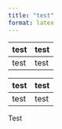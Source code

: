 ```yaml
---
title: "test"
format: latex
---
```


:::: {#tbl-test layout-ncol="2"}

::: {#tbl-test1}

```{=html}
<table>
  <thead>
    <tr>
      <th>test</th>
      <th>test</th>
    </tr>
  </thead>
  <tbody>
    <tr>
      <td>test</td>
      <td>test</td>
    </tr>
  </tbody>
</table>
```

:::

::: {#tbl-test2}

```{=html}
<table>
  <thead>
    <tr>
      <th>test</th>
      <th>test</th>
    </tr>
  </thead>
  <tbody>
    <tr>
      <td>test</td>
      <td>test</td>
    </tr>
  </tbody>
</table>
```

:::

Test
::::